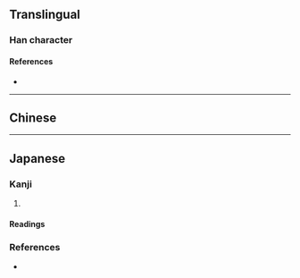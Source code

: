{{also|響}}
{{character info}}

==Translingual==
{{stroke order|strokes=9}}

===Han character===
{{Han char|rn=30|rad=口|as=06|sn=9|four=|canj=RHBR|ids=⿰口向}}

====References====
* {{Han ref|kx=0189.271|dkj=03627|dj=0409.120|hdz=10618.080|uh=54CD}}

----

==Chinese==
{{zh-see|響|sv}}

----

==Japanese==

===Kanji===
{{ja-kanji|grade=|rs=口06}}

# {{alternative form of|ja|響}}

====Readings====
{{ja-readings
|goon=こう<かう
|kanon=きょう<きやう
|kun=ひび-く}}

===References===
* {{R:Koseki Moji|041650}}